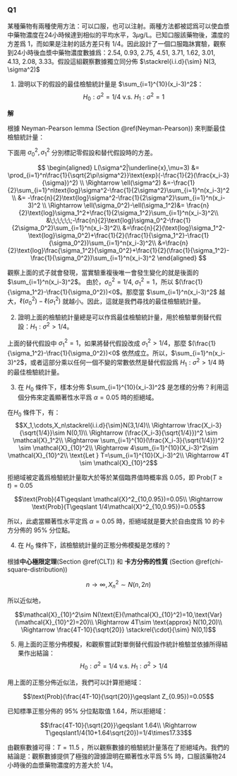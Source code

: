 ### Q1

某種藥物有兩種使用方法：可以口服，也可以注射。兩種方法都被認爲可以使血漿中藥物濃度在24小時候達到相似的平均水平，$3 \mu \text{g/L}$。已知口服該藥物後，濃度的方差爲 $1$，而如果是注射的話方差只有 $1/4$。因此設計了一個口服臨牀實驗，觀察到24小時後血漿中藥物濃度數據爲：2.54, 0.93, 2.75, 4.51, 3.71, 1.62, 3.01, 4.13, 2.08, 3.33。假設這組觀察數據獨立同分佈 $\stackrel{i.i.d}{\sim} N(3, \sigma^2)$

1. 證明以下的假設的最佳檢驗統計量是 $\sum_{i=1}^{10}(x_i-3)^2$：
    $$H_0: \sigma^2=1/4 \text{ v.s. } H_1: \sigma^2=1$$

**解**

根據 Neyman-Pearson lemma (Section \@ref(Neyman-Pearson)) 來判斷最佳檢驗統計量：

下面用 $\sigma^2_0, \sigma^2_1$ 分別標記零假設和替代假設時的方差。

$$
\begin{aligned}
L(\sigma^2|\underline{x},\mu=3) &= \prod_{i=1}^n\frac{1}{\sqrt{2\pi\sigma^2}}\text{exp}(-\frac{1}{2}(\frac{x_i-3}{\sigma})^2) \\
\Rightarrow \ell(\sigma^2) &=-\frac{1}{2}\sum_{i=1}^n\text{log}\sigma^2-\frac{1}{2\sigma^2}\sum_{i=1}^n(x_i-3)^2 \\
  &= -\frac{n}{2}\text{log}\sigma^2-\frac{1}{2\sigma^2}\sum_{i=1}^n(x_i-3)^2 \\
\Rightarrow \ell(\sigma_0^2)-\ell(\sigma_1^2)&= \frac{n}{2}\text{log}\sigma_1^2+\frac{1}{2\sigma_1^2}\sum_{i=1}^n(x_i-3)^2\\
&\;\;\;\;\;\;-\frac{n}{2}\text{log}\sigma_0^2-\frac{1}{2\sigma_0^2}\sum_{i=1}^n(x_i-3)^2\\
&=\frac{n}{2}(\text{log}\sigma_1^2-\text{log}\sigma_0^2)+\frac{1}{2}(\frac{1}{\sigma_1^2}-\frac{1}{\sigma_0^2})\sum_{i=1}^n(x_i-3)^2\\
&=\frac{n}{2}\text{log}\frac{\sigma_1^2}{\sigma_0^2}+\frac{1}{2}(\frac{1}{\sigma_1^2}-\frac{1}{\sigma_0^2})\sum_{i=1}^n(x_i-3)^2
\end{aligned}
$$

觀察上面的式子就會發現，當實驗重複後唯一會發生變化的就是後面的 $\sum_{i=1}^n(x_i-3)^2$。
由於，$\sigma_0^2=1/4, \; \sigma_1^2=1$，所以 $(\frac{1}{\sigma_1^2}-\frac{1}{\sigma_0^2})<0$。那麼當 $\sum_{i=1}^n(x_i-3)^2$ 越大，$\ell(\sigma_0^2)-\ell(\sigma_1^2)$ 就越小。因此，這就是我們尋找的最佳檢驗統計量。

2. 證明上面的檢驗統計量總是可以作爲最佳檢驗統計量，用於檢驗單側替代假設：$H_1: \sigma^2>1/4$。

上面的替代假設中 $\sigma_1^2=1$，如果將替代假設改成 $\sigma_1^2>1/4$，那麼 $(\frac{1}{\sigma_1^2}-\frac{1}{\sigma_0^2})<0$ 依然成立。所以，$\sum_{i=1}^n(x_i-3)^2$，或者這部分乘以任何一個不變的常數依然是替代假設爲 $H_1: \sigma^2>1/4$ 時的最佳檢驗統計量。

3. 在 $H_0$ 條件下，樣本分佈 $\sum_{i=1}^{10}(x_i-3)^2$ 是怎樣的分佈？利用這個分佈來定義顯著性水平爲 $\alpha=0.05$ 時的拒絕域。

在$H_0$ 條件下，有：
$$X_1,\cdots,X_n\stackrel{i.i.d}{\sim}N(3,1/4)\\
\Rightarrow \frac{X_i-3}{\sqrt{1/4}}\sim N(0,1)\\
\Rightarrow (\frac{X_i-3}{\sqrt{1/4}})^2 \sim \mathcal{X}_1^2\\
\Rightarrow \sum_{i=1}^{10}(\frac{X_i-3}{\sqrt{1/4}})^2 \sim \mathcal{X}_{10}^2\\
\Rightarrow 4\sum_{i=1}^{10}(X_i-3)^2\sim \mathcal{X}_{10}^2\\
\text{Let } T=\sum_{i=1}^{10}(X_i-3)^2\\
\Rightarrow 4T \sim \mathcal{X}_{10}^2$$

拒絕域被定義爲檢驗統計量取大於等於某個臨界值時概率爲 $0.05$，即 $\text{Prob}(T\geqslant t)=0.05$

$$\text{Prob}(4T\geqslant \mathcal{X}^2_{10,0.95})=0.05\\
\Rightarrow \text{Prob}(T\geqslant 1/4\mathcal{X}^2_{10,0.95})=0.05$$

所以，此處當顯著性水平定爲 $\alpha=0.05$ 時，拒絕域就是要大於自由度爲 $10$ 的卡方分佈的 $95\%$ 分位點。

4. 在 $H_0$ 條件下，該檢驗統計量的正態分佈模擬是怎樣的？

根據**中心極限定理**(Section \@ref(CLT)) 和 **卡方分佈的性質** (Section \@ref(chi-square-distribution))

$$n\rightarrow \infty, X_n^2\sim N(n, 2n)$$

所以近似地，

$$\mathcal{X}_{10}^2\sim N(\text{E}(\mathcal{X}_{10}^2)=10,\text{Var}(\mathcal{X}_{10}^2)=20)\\
\Rightarrow 4T\sim \text{approx} N(10,20)\\
\Rightarrow \frac{4T-10}{\sqrt{20}} \stackrel{\cdot}{\sim} N(0,1)$$


5. 用上面的正態分佈模擬，和觀察嘗試對單側替代假設作統計檢驗並依據所得結果作出結論：$$H_0: \sigma^2=1/4 \text{ v.s. } H_1: \sigma^2>1/4$$

用上面的正態分佈近似法，我們可以計算拒絕域：

$$\text{Prob}(\frac{4T-10}{\sqrt{20}}\geqslant Z_{0.95})=0.05$$

已知標準正態分佈的 $95\%$ 分位點取值 $1.64$，所以拒絕域：

$$\frac{4T-10}{\sqrt{20}}\geqslant 1.64\\
\Rightarrow T\geqslant1/4(10+1.64\sqrt{20})=1/4\times17.33$$

由觀察數據可得：$T=11.5$ ，所以觀察數據的檢驗統計量落在了拒絕域內。我們的結論是：觀察數據提供了極強的證據證明在顯著性水平爲 $5\%$ 時，口服該藥物24小時後的血漿藥物濃度的方差大於 $1/4$。
